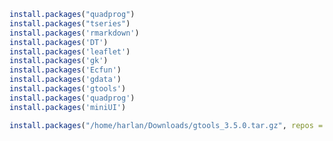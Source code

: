 ```r
install.packages("quadprog")
install.packages("tseries")
install.packages('rmarkdown')
install.packages('DT')
install.packages('leaflet')
install.packages('gk')
install.packages('Ecfun')
install.packages('gdata')
install.packages('gtools')
install.packages('quadprog')
install.packages('miniUI')

```

```r
install.packages("/home/harlan/Downloads/gtools_3.5.0.tar.gz", repos = NULL, type = "source")

```

